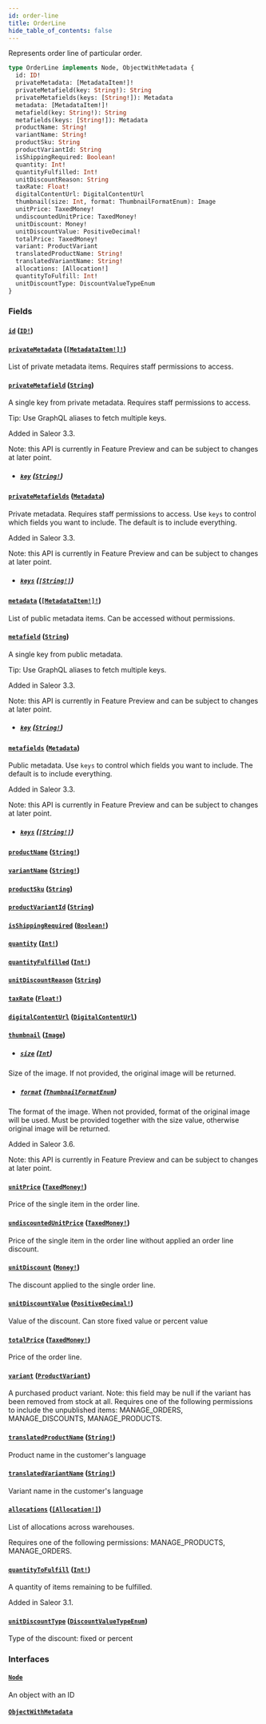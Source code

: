 ```yaml
---
id: order-line
title: OrderLine
hide_table_of_contents: false
---
```


Represents order line of particular order.

```graphql
type OrderLine implements Node, ObjectWithMetadata {
  id: ID!
  privateMetadata: [MetadataItem!]!
  privateMetafield(key: String!): String
  privateMetafields(keys: [String!]): Metadata
  metadata: [MetadataItem!]!
  metafield(key: String!): String
  metafields(keys: [String!]): Metadata
  productName: String!
  variantName: String!
  productSku: String
  productVariantId: String
  isShippingRequired: Boolean!
  quantity: Int!
  quantityFulfilled: Int!
  unitDiscountReason: String
  taxRate: Float!
  digitalContentUrl: DigitalContentUrl
  thumbnail(size: Int, format: ThumbnailFormatEnum): Image
  unitPrice: TaxedMoney!
  undiscountedUnitPrice: TaxedMoney!
  unitDiscount: Money!
  unitDiscountValue: PositiveDecimal!
  totalPrice: TaxedMoney!
  variant: ProductVariant
  translatedProductName: String!
  translatedVariantName: String!
  allocations: [Allocation!]
  quantityToFulfill: Int!
  unitDiscountType: DiscountValueTypeEnum
}
```

### Fields

#### [`id`](#) ([`ID!`](../../../developer/api-reference/scalars/id))

#### [`privateMetadata`](#) ([`[MetadataItem!]!`](../../../developer/api-reference/objects/metadata-item))

List of private metadata items. Requires staff permissions to access.

#### [`privateMetafield`](#) ([`String`](../../../developer/api-reference/scalars/string))

A single key from private metadata. Requires staff permissions to access.

Tip: Use GraphQL aliases to fetch multiple keys.

Added in Saleor 3.3.

Note: this API is currently in Feature Preview and can be subject to changes at later point.

- ##### [`key`](#) ([`String!`](../../../developer/api-reference/scalars/string))

#### [`privateMetafields`](#) ([`Metadata`](../../../developer/api-reference/scalars/metadata))

Private metadata. Requires staff permissions to access. Use `keys` to control which fields you want to include. The default is to include everything.

Added in Saleor 3.3.

Note: this API is currently in Feature Preview and can be subject to changes at later point.

- ##### [`keys`](#) ([`[String!]`](../../../developer/api-reference/scalars/string))

#### [`metadata`](#) ([`[MetadataItem!]!`](../../../developer/api-reference/objects/metadata-item))

List of public metadata items. Can be accessed without permissions.

#### [`metafield`](#) ([`String`](../../../developer/api-reference/scalars/string))

A single key from public metadata.

Tip: Use GraphQL aliases to fetch multiple keys.

Added in Saleor 3.3.

Note: this API is currently in Feature Preview and can be subject to changes at later point.

- ##### [`key`](#) ([`String!`](../../../developer/api-reference/scalars/string))

#### [`metafields`](#) ([`Metadata`](../../../developer/api-reference/scalars/metadata))

Public metadata. Use `keys` to control which fields you want to include. The default is to include everything.

Added in Saleor 3.3.

Note: this API is currently in Feature Preview and can be subject to changes at later point.

- ##### [`keys`](#) ([`[String!]`](../../../developer/api-reference/scalars/string))

#### [`productName`](#) ([`String!`](../../../developer/api-reference/scalars/string))

#### [`variantName`](#) ([`String!`](../../../developer/api-reference/scalars/string))

#### [`productSku`](#) ([`String`](../../../developer/api-reference/scalars/string))

#### [`productVariantId`](#) ([`String`](../../../developer/api-reference/scalars/string))

#### [`isShippingRequired`](#) ([`Boolean!`](../../../developer/api-reference/scalars/boolean))

#### [`quantity`](#) ([`Int!`](../../../developer/api-reference/scalars/int))

#### [`quantityFulfilled`](#) ([`Int!`](../../../developer/api-reference/scalars/int))

#### [`unitDiscountReason`](#) ([`String`](../../../developer/api-reference/scalars/string))

#### [`taxRate`](#) ([`Float!`](../../../developer/api-reference/scalars/float))

#### [`digitalContentUrl`](#) ([`DigitalContentUrl`](../../../developer/api-reference/objects/digital-content-url))

#### [`thumbnail`](#) ([`Image`](../../../developer/api-reference/objects/image))

- ##### [`size`](#) ([`Int`](../../../developer/api-reference/scalars/int))

Size of the image. If not provided, the original image will be returned.

- ##### [`format`](#) ([`ThumbnailFormatEnum`](../../../developer/api-reference/enums/thumbnail-format-enum))

The format of the image. When not provided, format of the original image will be used. Must be provided together with the size value, otherwise original image will be returned.

Added in Saleor 3.6.

Note: this API is currently in Feature Preview and can be subject to changes at later point.

#### [`unitPrice`](#) ([`TaxedMoney!`](../../../developer/api-reference/objects/taxed-money))

Price of the single item in the order line.

#### [`undiscountedUnitPrice`](#) ([`TaxedMoney!`](../../../developer/api-reference/objects/taxed-money))

Price of the single item in the order line without applied an order line discount.

#### [`unitDiscount`](#) ([`Money!`](../../../developer/api-reference/objects/money))

The discount applied to the single order line.

#### [`unitDiscountValue`](#) ([`PositiveDecimal!`](../../../developer/api-reference/scalars/positive-decimal))

Value of the discount. Can store fixed value or percent value

#### [`totalPrice`](#) ([`TaxedMoney!`](../../../developer/api-reference/objects/taxed-money))

Price of the order line.

#### [`variant`](#) ([`ProductVariant`](../../../developer/api-reference/objects/product-variant))

A purchased product variant. Note: this field may be null if the variant has been removed from stock at all. Requires one of the following permissions to include the unpublished items: MANAGE_ORDERS, MANAGE_DISCOUNTS, MANAGE_PRODUCTS.

#### [`translatedProductName`](#) ([`String!`](../../../developer/api-reference/scalars/string))

Product name in the customer's language

#### [`translatedVariantName`](#) ([`String!`](../../../developer/api-reference/scalars/string))

Variant name in the customer's language

#### [`allocations`](#) ([`[Allocation!]`](../../../developer/api-reference/objects/allocation))

List of allocations across warehouses.

Requires one of the following permissions: MANAGE_PRODUCTS, MANAGE_ORDERS.

#### [`quantityToFulfill`](#) ([`Int!`](../../../developer/api-reference/scalars/int))

A quantity of items remaining to be fulfilled.

Added in Saleor 3.1.

#### [`unitDiscountType`](#) ([`DiscountValueTypeEnum`](../../../developer/api-reference/enums/discount-value-type-enum))

Type of the discount: fixed or percent

### Interfaces

#### [`Node`](../../../developer/api-reference/interfaces/node)

An object with an ID

#### [`ObjectWithMetadata`](../../../developer/api-reference/interfaces/object-with-metadata)
